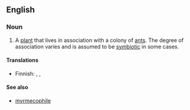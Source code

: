 {{wikipedia}}
==English==

===Noun===
{{en-noun}}

# A [[plant]] that lives in association with a colony of [[ant]]s. The degree of association varies and is assumed to be [[symbiotic]] in some cases.

====Translations====
{{trans-top}}
* Finnish: {{t-|fi|muurahaissuosija}}, {{t-|fi|muurahaiskasvi}}, {{t-|fi|myrmekofyytti}}
{{trans-mid}}
{{trans-bottom}}

====See also====
* [[myrmecophile]]